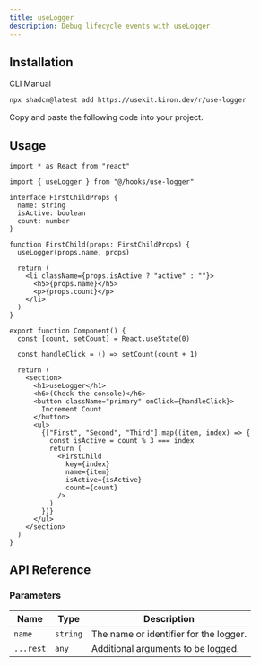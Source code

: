 ```yaml
---
title: useLogger
description: Debug lifecycle events with useLogger.
---
```


<ComponentPreview name="use-logger-demo" />

## Installation

<Tabs defaultValue="cli">

<TabsList>
  <TabsTrigger value="cli">CLI</TabsTrigger>
  <TabsTrigger value="manual">Manual</TabsTrigger>
</TabsList>

<TabsContent value="cli">

```bash
npx shadcn@latest add https://usekit.kiron.dev/r/use-logger
```

</TabsContent>

<TabsContent value="manual">

<Steps>

<Step>Copy and paste the following code into your project.</Step>

<ComponentSource name="use-logger" />

</Steps>

</TabsContent>

</Tabs>

## Usage

```tsx {3, 12}
import * as React from "react"

import { useLogger } from "@/hooks/use-logger"

interface FirstChildProps {
  name: string
  isActive: boolean
  count: number
}

function FirstChild(props: FirstChildProps) {
  useLogger(props.name, props)

  return (
    <li className={props.isActive ? "active" : ""}>
      <h5>{props.name}</h5>
      <p>{props.count}</p>
    </li>
  )
}

export function Component() {
  const [count, setCount] = React.useState(0)

  const handleClick = () => setCount(count + 1)

  return (
    <section>
      <h1>useLogger</h1>
      <h6>(Check the console)</h6>
      <button className="primary" onClick={handleClick}>
        Increment Count
      </button>
      <ul>
        {["First", "Second", "Third"].map((item, index) => {
          const isActive = count % 3 === index
          return (
            <FirstChild
              key={index}
              name={item}
              isActive={isActive}
              count={count}
            />
          )
        })}
      </ul>
    </section>
  )
}
```

## API Reference

### Parameters

| Name      | Type     | Description                            |
| --------- | -------- | -------------------------------------- |
| `name`    | `string` | The name or identifier for the logger. |
| `...rest` | `any`    | Additional arguments to be logged.     |
